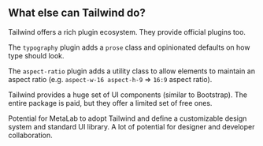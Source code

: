## What else can Tailwind do?

Tailwind offers a rich plugin ecosystem. They provide official plugins too.

The `typography` plugin adds a `prose` class and opinionated defaults on how type should look.

The `aspect-ratio` plugin adds a utility class to allow elements to maintain an aspect ratio (e.g. `aspect-w-16 aspect-h-9` => `16:9` aspect ratio).

Tailwind provides a huge set of UI components (similar to Bootstrap). The entire package is paid, but they offer a limited set of free ones.

Potential for MetaLab to adopt Tailwind and define a customizable design system and standard UI library. A lot of potential for designer and developer collaboration.

